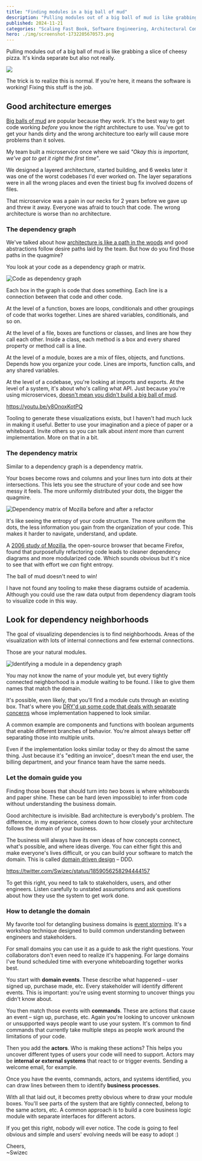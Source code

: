 ```yaml
---
title: "Finding modules in a big ball of mud"
description: "Pulling modules out of a big ball of mud is like grabbing a slice of cheesy pizza. It's kinda separate but also not really."
published: 2024-11-21
categories: "Scaling Fast Book, Software Engineering, Architectural Complexity"
hero: ./img/screenshot-1732205670573.png
---
```


Pulling modules out of a big ball of mud is like grabbing a slice of cheesy pizza. It's kinda separate but also not really.

![](https://i.giphy.com/media/v1.Y2lkPTc5MGI3NjExM3dieTdmbGRnaXdsanlpM2Y4dmgyZXB3aDQ0NjJ6cXkwdGJ2czFoYyZlcD12MV9pbnRlcm5hbF9naWZfYnlfaWQmY3Q9Zw/xAooWJHpBrHrqQYjfE/giphy.gif)

The trick is to realize this is normal. If you're here, it means the software is working! Fixing this stuff is the job.

## Good architecture emerges

[Big balls of mud](https://swizec.com/blog/big-ball-of-mud-the-worlds-most-popular-software-architecture/) are popular because they work. It's the best way to get code working _before_ you know the right architecture to use. You've got to get your hands dirty and the wrong architecture too early will cause more problems than it solves.

My team built a microservice once where we said _"Okay this is important, we've got to get it right the first time"_.

We designed a layered architecture, started building, and 6 weeks later it was one of the worst codebases I'd ever worked on. The layer separations were in all the wrong places and even the tiniest bug fix involved dozens of files.

That microservice was a pain in our necks for 2 years before we gave up and threw it away. Everyone was afraid to touch that code. The wrong architecture is worse than no architecture.

### The dependency graph

We've talked about how [architecture is like a path in the woods](https://swizec.com/blog/architecture-is-like-a-path-in-the-woods/) and good abstractions follow desire paths laid by the team. But how do you find those paths in the quagmire?

You look at your code as a dependency graph or matrix.

![Code as dependency graph](https://i.imgur.com/MrzXNf6.png)

Each box in the graph is code that does something. Each line is a connection between that code and other code.

At the level of a function, boxes are loops, conditionals and other groupings of code that works together. Lines are shared variables, conditionals, and so on.

At the level of a file, boxes are functions or classes, and lines are how they call each other. Inside a class, each method is a box and every shared property or method call is a line.

At the level of a module, boxes are a mix of files, objects, and functions. Depends how you organize your code. Lines are imports, function calls, and any shared variables.

At the level of a codebase, you're looking at imports and exports. At the level of a system, it's about who's calling what API. Just because you're using microservices, [doesn't mean you didn't build a big ball of mud](https://youtu.be/y8OnoxKotPQ).

https://youtu.be/y8OnoxKotPQ

Tooling to generate these visualizations exists, but I haven't had much luck in making it useful. Better to use your imagination and a piece of paper or a whiteboard. Invite others so you can talk about _intent_ more than current implementation. More on that in a bit.

### The dependency matrix

Similar to a dependency graph is a dependency matrix.

Your boxes become rows and columns and your lines turn into dots at their intersections. This lets you see the structure of your code and see how messy it feels. The more uniformly distributed your dots, the bigger the quagmire.

![Dependency matrix of Mozilla before and after a refactor](https://i.imgur.com/rccu2P0.jpeg)

It's like seeing the entropy of your code structure. The more uniform the dots, the less information you gain from the organization of your code. This makes it harder to navigate, understand, and update.

A [2006 study of Mozilla](https://pubsonline.informs.org/doi/abs/10.1287/mnsc.1060.0552), the open-source browser that became Firefox, found that purposefully refactoring code leads to cleaner dependency diagrams and more modularized code. Which sounds obvious but it's nice to see that with effort we _can_ fight entropy.

The ball of mud doesn't need to win!

I have not found any tooling to make these diagrams outside of academia. Although you could use the raw data output from dependency diagram tools to visualize code in this way.

## Look for dependency neighborhoods

The goal of visualizing dependencies is to find neighborhoods. Areas of the visualization with lots of internal connections and few external connections.

Those are your natural modules.

![Identifying a module in a dependency graph](https://i.imgur.com/8NOBJcK.png)

You may not know the name of your module yet, but every tightly connected neighborhood is a module waiting to be found. I like to give them names that match the domain.

It's possible, even likely, that you'll find a module cuts through an existing box. That's where you [DRY'd up some code that deals with separate concerns](https://swizec.com/blog/dry-vs-soc-a-difficult-choice/) whose implementation happened to look similar.

A common example are components and functions with boolean arguments that enable different branches of behavior. You're almost always better off separating those into multiple units.

Even if the implementation looks similar today or they do almost the same thing. Just because it's "editing an invoice", doesn't mean the end user, the billing department, and your finance team have the same needs.

### Let the domain guide you

Finding those boxes that should turn into _two_ boxes is where whiteboards and paper shine. These can be hard (even impossible) to infer from code without understanding the business domain.

Good architecture is invisible. Bad architecture is everybody's problem. The difference, in my experience, comes down to how closely your architecture follows the domain of your business.

The business will always have its own ideas of how concepts connect, what's possible, and where ideas diverge. You can either fight this and make everyone's lives difficult, or you can build your software to match the domain. This is called [domain driven design](https://martinfowler.com/bliki/DomainDrivenDesign.html) – DDD.

https://twitter.com/Swizec/status/1859056258294444157

To get this right, you need to talk to stakeholders, users, and other engineers. Listen carefully to unstated assumptions and ask questions about how they use the system to get work done.

### How to detangle the domain

My favorite tool for detangling business domains is [event storming](https://github.com/SAP/curated-resources-for-domain-driven-design/blob/main/detailedinfo/eventstorming.md). It's a workshop technique designed to build common understanding between engineers and stakeholders.

For small domains you can use it as a guide to ask the right questions. Your collaborators don't even need to realize it's happening. For large domains I've found scheduled time with everyone whiteboarding together works best.

You start with **domain events**. These describe what happened – user signed up, purchase made, etc. Every stakeholder will identify different events. This is important: you're using event storming to uncover things you didn't know about.

You then match those events with **commands**. These are actions that cause an event – sign up, purchase, etc. Again you're looking to uncover unknown or unsupported ways people want to use your system. It's common to find commands that currently take multiple steps as people work around the limitations of your code.

Then you add the **actors**. Who is making these actions? This helps you uncover different types of users your code will need to support. Actors may be **internal or external systems** that react to or trigger events. Sending a welcome email, for example.

Once you have the events, commands, actors, and systems identified, you can draw lines between them to identify **business processes**.

With all that laid out, it becomes pretty obvious where to draw your module boxes. You'll see parts of the system that are tightly connected, belong to the same actors, etc. A common approach is to build a core business logic module with separate interfaces for different actors.

If you get this right, nobody will ever notice. The code is going to feel obvious and simple and users' evolving needs will be easy to adopt :)

Cheers,<br/>
~Swizec
